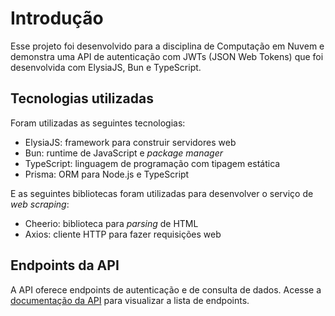 # Introdução
 
Esse projeto foi desenvolvido para a disciplina de Computação em Nuvem e demonstra uma API de autenticação com JWTs (JSON Web Tokens) que foi desenvolvida com ElysiaJS, Bun e TypeScript.

## Tecnologias utilizadas

Foram utilizadas as seguintes tecnologias:
- ElysiaJS: framework para construir servidores web
- Bun: runtime de JavaScript e *package manager*
- TypeScript: linguagem de programação com tipagem estática
- Prisma: ORM para Node.js e TypeScript

E as seguintes bibliotecas foram utilizadas para desenvolver o serviço de *web scraping*:
- Cheerio: biblioteca para *parsing* de HTML
- Axios: cliente HTTP para fazer requisições web

##  Endpoints da API

A API oferece endpoints de autenticação e de consulta de dados. Acesse a [documentação da API](http://localhost:3000/swagger#tag/default/POST/registrar) para visualizar a lista de endpoints.
